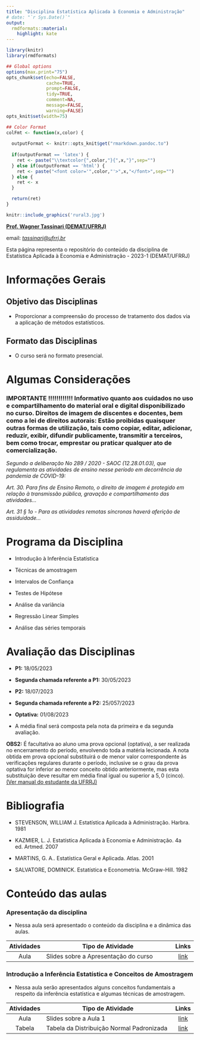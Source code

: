 ```yaml
---
title: "Disciplina Estatística Aplicada à Economia e Administração"
# date: "`r Sys.Date()`"
output:
  rmdformats::material:
    highlight: kate
---
```



```r
library(knitr)
library(rmdformats)

## Global options
options(max.print="75")
opts_chunk$set(echo=FALSE,
               cache=TRUE,
               prompt=FALSE,
               tidy=TRUE,
               comment=NA,
               message=FALSE,
               warning=FALSE)
opts_knit$set(width=75)
```

```r
## Color Format
colFmt <- function(x,color) {
  
  outputFormat <- knitr::opts_knit$get("rmarkdown.pandoc.to")
  
  if(outputFormat == 'latex') {
    ret <- paste("\\textcolor{",color,"}{",x,"}",sep="")
  } else if(outputFormat == 'html') {
    ret <- paste("<font color='",color,"'>",x,"</font>",sep="")
  } else {
    ret <- x
  }

  return(ret)
}

```


```r
knitr::include_graphics('rural3.jpg')
```

**[Prof. Wagner Tassinari (DEMAT/UFRRJ)](https://institucional.ufrrj.br/ruralpesquisa/wagner-de-souza-tassinari/)**

email: [*tassinari@ufrrj.br*](tassinari@ufrrj.br)

Esta página representa o repositório do conteúdo da disciplina de Estatística Aplicada à Economia e Administração - 2023-1 (DEMAT/UFRRJ)

# Informações Gerais

## Objetivo das Disciplinas 

- Proporcionar a compreensão do processo de tratamento dos dados via a aplicação de métodos estatísticos.

## Formato das Disciplinas

- O curso será no formato presencial.


<!-- ## Sobre o pacote estatístico R  -->

<!-- - É **FACULTAIVO** a utilização do **pacote estatístico R** utilizando a interface gráfica do **RStudio**. O pacote estatístico R, que pode ser encontrado no site oficial do projeto CRAN ([link](https://cran.r-project.org/)). O pacote estatístico R é uma linguagem de programação estatística e gráfica direcionada para a manipulação, visualização e análise estatística de dados, que atualmente vem sendo considerada uma das melhores ferramentas para essa finalidade. A linguagem ainda possui como diferencial a facilidade no aprendizado, mesmo para aqueles que nunca tiveram contato anterior com programação. O pacote estatístico R é um *software* livre (*free*) e de código aberto (*open source*) para análise de dados. -->

<!-- \vspace{0.3mm} -->

<!-- - Uma das formas de utilizar a linguagem R é através da interface gráfica **RStudio** ([link](https://rstudio.com/products/rstudio/)), que é uma IDE ou ambiente de desenvolvimento integrado, para o pacote R. Com sua utilização gratuita, o RStudio é uma excelente ferramenta para trabalhar com o R. Essa plataforma é extremamente visual quando comparado com ambientes de outras linguagens e também com o console do R, e muito simples de se utilizar. -->

<!-- \vspace{0.3mm} -->

<!-- - Uma outra opção para trabalhar com o pacote estatístico R é a versão mobile do R: [R Programming Compiler](https://play.google.com/store/apps/details?id=com.krazeapps.rprogrammingcompiler) -->

# Algumas Considerações

### IMPORTANTE !!!!!!!!!!!! Informativo quanto aos cuidados no uso e compartilhamento do material oral e digital disponibilizado no curso. Direitos de imagem de discentes e docentes, bem como a lei de direitos autorais: Estão proibidas quaisquer outras formas de utilização, tais como copiar, editar, adicionar, reduzir, exibir, difundir publicamente, transmitir a terceiros, bem como trocar, emprestar ou praticar qualquer ato de comercialização.


*Segundo a deliberação No 289 / 2020 - SAOC (12.28.01.03), que regulamenta as atividades de ensino nesse período em decorrência da pandemia de COVID-19:*

*Art. 30. Para fins de Ensino Remoto, o direito de imagem é protegido em relação à transmissão pública, gravação e compartilhamento das atividades...*

*Art. 31 § 1o - Para as atividades remotas síncronas haverá aferição de assiduidade...*


# Programa da Disciplina

- Introdução à Inferência Estatística 

- Técnicas de amostragem

- Intervalos de Confiança

- Testes de Hipótese

- Análise da variância

- Regressão Linear Simples

- Análise das séries temporais


# Avaliação das Disciplinas

- **P1:** 18/05/2023 

\vspace{0.3mm}

- **Segunda chamada referente a P1:** 30/05/2023

\vspace{0.3mm}

- **P2:** 18/07/2023

\vspace{0.3mm}

- **Segunda chamada referente a P2:** 25/057/2023

\vspace{0.3mm}

- **Optativa:** 01/08/2023

\vspace{0.3mm}

- A média final será composta pela nota da primeira e da segunda avaliação.

<!-- \vspace{0.3mm} -->

<!-- **OBS1:** Será aplicada apenas uma prova de segunda chamada (P1 ou P2). -->

\vspace{0.3mm}

**OBS2:** É facultativa ao aluno uma prova opcional (optativa), a ser realizada no encerramento do período, envolvendo toda a matéria lecionada. A nota obtida em prova opcional substituirá o de menor valor correspondente às verificações regulares durante o período, inclusive se o grau da prova optativa for
inferior ao menor conceito obtido anteriormente, mas esta substituição deve resultar em média final igual ou superior a $5,0$ (cinco). [(Ver manual do estudante da UFRRJ)](https://portal.ufrrj.br/wp-content/uploads/2015/09/Manual-FINAL.pdf)


# Bibliografia

- STEVENSON, WILLIAM J. Estatística Aplicada à Administração. Harbra. 1981	

- KAZMIER, L. J. Estatística Aplicada à Economia e Administração. 4a ed. Artmed. 2007	

-	MARTINS, G. A.. Estatística Geral e Aplicada. Atlas. 2001	

- SALVATORE, DOMINICK. Estatística e Econometria. McGraw-Hill. 1982


<!-- # Instalando o pacote estatístico R + sua interface gráfica RStudio -->

<!-- - [Video mostrando sites para download do R](https://www.youtube.com/watch?v=waiNuVtj9-U) -->

<!-- \vspace{0.3mm} -->

<!-- - [Vídeo mostrando como instalar Rstudio no Windows](https://www.youtube.com/watch?v=aeK6-kPhofk) -->

<!-- \vspace{0.3mm} -->

<!-- - [Vídeo mostrando como instalar o R + Rstudio no Windows](https://www.youtube.com/watch?v=PWMqxKWHlz4&t=207s) -->

<!-- \vspace{0.3mm} -->

<!-- - [Vídeo mostrando o tutorial sobre compilador do R para celular](https://www.youtube.com/watch?v=plF3TUEw0Lg) -->

# Conteúdo das aulas

### **Apresentação da disciplina**

- Nessa aula será apresentado o conteúdo da disciplina e a dinâmica das aulas. 

| Atividades |                Tipo de Atividade                            | Links|
| :---------: | ---------------------------------------------------------- | :---: |
| Aula | Slides sobre a Apresentação do curso | [link](https://drive.google.com/file/d/1dnI5u_fDil2db2t1RffyYpfJG55G0SQs/view?usp=share_link)   |

### **Introdução a Inferência Estatística e Conceitos de Amostragem**

- Nessa aula serão apresentados alguns conceitos fundamentais a respeito da inferência estatística e algumas técnicas de amostragem.



| Atividades |                Tipo de Atividade                            | Links|
| :---------: | ---------------------------------------------------------- | :---: |
| Aula | Slides sobre a Aula 1 | [link](https://drive.google.com/file/d/168OWiNgU7SnA5zFjczsJv2A_c92agMKh/view?usp=share_link)   |
| Tabela | Tabela da Distribuição Normal Padronizada | [link](https://drive.google.com/file/d/19w_spMBPRINVTc9g9s9ZL_l2LsgjwsgR/view?usp=share_link)   |
<!-- | Exercícios | Lista de exercícios sobre a Aula 1 |  [link]()  | -->
<!-- | Script | Script do R a respeito da Aula síncrona 1 |  [link](https://drive.google.com/file/d/1pkc_8I69QBnj6EdF4440k-MLsU2yeQZ7/view?usp=sharing)  | -->



<!-- ## **Aulas 2 e 3:** Apresentação dos dados em tabelas e gráficos -->

<!-- - Nessas aulas, serão apresentados técnicas de como se apresenta os dados organizados em tabelas e em gráficos. -->


<!-- | Atividade  |       Tipo de Atividade                                       | Links| -->
<!-- | :---------: | ------------------------------------------------------------ | :----: | -->
<!-- |  -          | **Apresentção dos dados em tabelas** |    | -->
<!-- | Videoaula | Videoaula sobre a Aula 2 - Vídeo 1  |  [link](https://drive.google.com/file/d/12fbuxcy6udHU6wUV_jQ9-EeQxCQ4eyif/view?usp=sharing)  | -->
<!-- | Videoaula | Videoaula sobre a Aula 2 - Vídeo 2 |  [link](https://drive.google.com/file/d/1HO8xjEB2LMdWA-0uYw_e9tsayDZHtqE2/view?usp=sharing)  | -->
<!-- | Videoaula | Videoaula sobre a Aula 2 - Vídeo 3 | [link](https://drive.google.com/file/d/1EocPxFLLfQfQISvuP_zcJ-UHVAUQot-W/view?usp=sharing)   | -->
<!-- | Slides | Slides sobre a Aula 2 | [link](https://drive.google.com/file/d/1dmaVVeVi55ivVFhYZRelfRvoiI0PkirK/view?usp=sharing)   | -->
<!-- |  -          | **Apresentção dos dados em gráficos** |    | -->
<!-- | Videoaula | Videoaula sobre a Aula 3 - Vídeo 1  |  [link](https://drive.google.com/file/d/1FHYc6wYByDdtvL_evH1fZXO1oXdQC8EJ/view?usp=sharing)  | -->
<!-- | Videoaula | Videoaula sobre a Aula 3 - Vídeo 2 |  [link](https://drive.google.com/file/d/1m8ro_zrRHbP6sxTMchUmaZuakaFGYCB2/view?usp=sharing)  | -->
<!-- | Slides | Slides sobre a Aula 3 | [link](https://drive.google.com/file/d/1Px3KZddnCooUu0VAUcrt9QadgUEdPtR4/view?usp=sharing)   | -->
<!-- |  -          | **-** |    | -->
<!-- | Exercícios | Lista de exercícios sobre as Aulas 2 e 3 |  [link](https://drive.google.com/file/d/1oFBH01pu3OOznx1cDCWLF2EPGHE4lxKC/view?usp=sharing)  | -->
<!-- | Exercícios | Exercícios de fixação a respeito das Aulas 2 e 3 |  [link](https://drive.google.com/file/d/1_wIxJAMTAeOWVSu_1i9IR6inm1IQwAGH/view?usp=sharing)  | -->
<!-- | Script | Script do R a respeito da Aula síncrona 2 e 3 |  [link](https://drive.google.com/file/d/1G63r6G0YPBM_EHkaDKI3E-vIPyeS_4_j/view?usp=sharing)  | -->


<!-- ## **Aula 4:** Medidas de posição e medidas separatrizes -->

<!-- - Para esta aula serão mostrados algumas medidas de posição (ou tendência central) + algumas medidas separatrízes. Além de apresentar como e quando aplicar cada  uma dessas medidas, é mostrado suas vantangens e desvantagens. -->


<!-- | Atividades  |       Tipo de Atividade                                      | Links| -->
<!-- | :---------: | ------------------------------------------------------------ | :---:| -->
<!-- | Videoaula | Videoaula sobre a Aula 4 - Vídeo 1  |  [link](https://drive.google.com/file/d/1t9uWQS8Q_4LeQSkur5cHbtS4FNWA68wT/view?usp=sharing)  | -->
<!-- | Videoaula | Videoaula sobre a Aula 4 - Vídeo 2 |  [link](https://drive.google.com/file/d/1OdpTUFSqsFXGTMmDzV4X5BcOLOnUAOXr/view?usp=sharing)  | -->
<!-- | Videoaula | Videoaula sobre a Aula 4 - Vídeo 3 | [link](https://drive.google.com/file/d/1hCUUAiTk3jHQBmF6oKD84ygo7zuhgHm3/view?usp=sharing)   | -->
<!-- | Videoaula | Videoaula sobre a Aula 4 - Vídeo 4 | [link](https://drive.google.com/file/d/1QSkCiidgjOhFoZVA3wJ1jd5HCYZz7R09/view?usp=sharing)   | -->
<!-- | Slides | Slides sobre a Aula 4 | [link](https://drive.google.com/file/d/1MN4C_O_pwFysI2eTOY-MAGLfkY0YG-K1/view?usp=sharing)   | -->
<!-- | Exercícios | Lista de exercícios sobre a Aula 4 | [link](https://drive.google.com/file/d/1qtW6AV6Q2OxQrXugMlDatLLNyohjBuNS/view?usp=sharing)  | -->
<!-- | Exercícios | Exercícios de fixação a respeito da Aula 4 | [link](https://drive.google.com/file/d/1fp_0wfdOlH1BY8zcG3T3DS0cWzbhWY-S/view?usp=sharing)  | -->
<!-- | Script | Script do R a respeito da Aula síncrona 4 |  [link](https://drive.google.com/file/d/1REhk4TowwN1E3R8K6pA-sa_kIk8hCj8r/view?usp=sharing)  | -->

<!-- ## **Aulas 5 e 6:** Medidas de dispersão (ou variabilidade), assimetria e curtose -->

<!-- - Nessas aulas, serão apresentados as principais medidas de variabiliade, as medidas de Simetria e Curtose, como se constroi um *BoxPlot*, e como é feito o cálculo para a detecção de *OutLiers*. -->


<!-- | Atividade  |       Tipo de Atividade                                       | Links| -->
<!-- | :---------: | ------------------------------------------------------------ | :---:| -->
<!-- |  -          | **Medidas de dispersão** |    | -->
<!-- | Videoaula | Videoaula sobre a Aula 5 - Vídeo 1  |  [link](https://drive.google.com/file/d/15STlyBwBRHOa_gOe5xQqzYsdZ8S4Lndc/view?usp=sharing)  | -->
<!-- | Videoaula | Videoaula sobre a Aula 5 - Vídeo 2 |  [link](https://drive.google.com/file/d/1OWEb_roUFVNoWOUoz42jiMHodKfV7YrB/view?usp=sharing)  | -->
<!-- | Videoaula | Videoaula sobre a Aula 5 - Vídeo 3 | [link](https://drive.google.com/file/d/1mB2b1jMlSqW1F0V3L-aivoWW8O54e6IA/view?usp=sharing)   | -->
<!-- | Slides | Slides sobre a Aula 5 | [link](https://drive.google.com/file/d/1rN0dOCIQOi23Yt1q8T-DfGWFxfRPn8IO/view?usp=sharing)   | -->
<!-- |  -          | **Medidas de assimetria e curtose + boxplot** |    | -->
<!-- | Videoaula | Videoaula sobre a Aula 6 - Vídeo 1  |  [link](https://drive.google.com/file/d/1x0G3asedA0-piFvla_oXZz93ofQyHwN8/view?usp=sharing)  | -->
<!-- | Videoaula | Videoaula sobre a Aula 6 - Vídeo 2 |  [link](https://drive.google.com/file/d/1iQvBFw_bwqF2u3GioWocgu8mie32V4BW/view?usp=sharing)  | -->
<!-- | Videoaula | Videoaula sobre a Aula 6 - Vídeo 3 |  [link](https://drive.google.com/file/d/1ySw28-WKRqBaLGmDw3KOBx7V-XNnfboK/view?usp=sharing)  | -->
<!-- | Slides | Slides sobre a Aula 6 | [link](https://drive.google.com/file/d/1BlijIVVbV3cTIQ1VpODvHugDbhx3cmf1/view?usp=sharing)   | -->
<!-- |  -          | **-** |    | -->
<!-- | Exercícios | Lista de exercícios sobre as Aulas 5 e 6 |  [link](https://drive.google.com/file/d/1vx84yIf2eiDlBIsXGnwT1jIUa1wJll40/view?usp=sharing)  | -->
<!-- | Exercícios | Exercícios de fixação a respeito das Aulas 5 e 6 |  [link](https://drive.google.com/file/d/1qxkXV-uLpdfUcMkt0JSCBOCh921S80Or/view?usp=sharing)  | -->
<!-- | Script | Script do R a respeito das Aulas síncrona 5 e 6 |  [link](https://drive.google.com/file/d/17Au1vbE37PS0rVJP20XxjTe-rwiFP0WI/view?usp=sharing)  | -->


<!-- ## **Aula 7:** Análise Bidimensional (ou medidas de associação) -->

<!-- - Para esta aula serão mostrados algumas medidas mais usuais para investigar a associação entre variáveis qualitativas e quantitativas, são elas:  -->

<!--     1) Para variáveis qualitativas ou categóricas: Estatística de Qui-Quadrado e o coeficiente de Contingência de Pearson; -->
<!--     2) Para variáveis quantitativas: Diagrama de Dispersão e o Coeficiente de Correlação Linear de Pearson. -->


<!-- | Atividades  |       Tipo de Atividade                                      | Links | -->
<!-- | :---------: | ------------------------------------------------------------ | :---: | -->
<!-- | Videoaula | Videoaula sobre a Aula 7 - Vídeo 1  |  [link](https://drive.google.com/file/d/199RNuven_68lYj1vup9v6EuB2IzXFnxl/view?usp=sharing)  | -->
<!-- | Videoaula | Videoaula sobre a Aula 7 - Vídeo 2 |  [link](https://drive.google.com/file/d/1VKCl8RDGw23hAamLM27LG1ir7xLm3QBE/view?usp=sharing)  | -->
<!-- | Slides | Slides sobre a Aula 7 | [link](https://drive.google.com/file/d/1TIoHctWDjDlCmmjEsl8fx9BLWXhPqlWo/view?usp=sharing)   | -->
<!-- | Exercícios | Lista de exercícios sobre a Aula 7 | [link](https://drive.google.com/file/d/1B0f3eHRqyZ64LvAJdTb-cm-XSYz2-ach/view?usp=sharing)  | -->
<!-- | Exercícios | Exercícios de fixação a respeito da Aula 7 | [link](https://drive.google.com/file/d/1-CPNf4iRZV6ZLgz69v9vIerxbop5OBBr/view?usp=sharing)  | -->
<!-- | Script | Script do R a respeito das Aulas síncrona 7 |  [link](https://drive.google.com/file/d/14_YFgCF_IH3V1QNS3YEeJJBd-fqL7VZB/view?usp=sharing)  | -->


<!-- ## **Aula 8:** Introdução à probabilidade -->

<!-- - Para esta aula serão apresentados alguns conceitos de teoria da probabilidade, explorando os seguintes tópicos: experimento aleatório, espaço amostral, eventos, probabilidade condicional, teorema da probabilidade total e teorema de Bayes. -->


<!-- | Atividades  |       Tipo de Atividade                                     | Links | -->
<!-- | :---------: | ------------------------------------------------------------ | :---: | -->
<!-- | Videoaula | Videoaula sobre a Aula 8 - Vídeo 1  |  [link](https://drive.google.com/file/d/1yNJFlxcP2-CHhtPHzldGPjYM8lWqj4vG/view?usp=sharing)  | -->
<!-- | Videoaula | Videoaula sobre a Aula 8 - Vídeo 2 |  [link](https://drive.google.com/file/d/15nEM6w0nxJlmxA-2hO0cK1u-CXALZdOQ/view?usp=sharing)  | -->
<!-- | Videoaula | Videoaula sobre a Aula 8 - Vídeo 3  |  [link](https://drive.google.com/file/d/1VVv5E3BY6VkZc1-9Psa7ORLypqku82B5/view?usp=sharing)  | -->
<!-- | Videoaula | Videoaula sobre a Aula 8 - Vídeo 4 |  [link](https://drive.google.com/file/d/1aAEgnEChR5ICrZjIouO5InS2ZGHTmP-2/view?usp=sharing)  | -->
<!-- | Slides | Slides sobre a Aula 8 | [link](https://drive.google.com/file/d/1DAWpQncKLUBxkF1PNvSoZr3wTUbFTQi9/view?usp=sharing)   | -->
<!-- | Exercícios | Lista de exercícios sobre a Aula 8 | [link](https://drive.google.com/file/d/11xOziWbflgb03HnSS65FiE0fNRDpGMyN/view?usp=sharing)  | -->
<!-- | Exercícios | Exercícios de fixação a respeito da Aula 8 | [link](https://drive.google.com/file/d/1j3LJEgES5ncZ6dvzL7kEDagSshyh4YVt/view?usp=sharing) | -->

<!-- ## **Aula 9:** Variáveis aleatórias -->

<!-- - Para esta aula serão apresentados alguns conceitos a respeito de variáveis aleatórias, mais especificamente va discretas, e de seus principais parâmetros característicos (esperança, variância e desvio padrão) -->


<!-- | Atividades  |       Tipo de Atividade                                      | Links | -->
<!-- | :---------: | ------------------------------------------------------------ | :---: | -->
<!-- | Videoaula | Videoaula sobre a Aula 9 - Vídeo 1  |  [link](https://drive.google.com/file/d/1YIaLPOf5NBboz1SOurwvr7nbg5q_qNct/view?usp=sharing)  | -->
<!-- | Videoaula | Videoaula sobre a Aula 9 - Vídeo 2 |  [link](https://drive.google.com/file/d/1OJ9z_15XPp7JbTPY85gpIe0CTKMJu-ft/view?usp=sharing)  | -->
<!-- | Slides | Slides sobre a Aula 9 | [link](https://drive.google.com/file/d/1XBjO-chfrTE8RWR9IwFrGbmH4C98MgLM/view?usp=sharing)   | -->
<!-- | Exercícios | Exercícios de fixação a respeito da Aula 9 | [link](https://drive.google.com/file/d/1incQSO5YdjQcF1d8_jWkftAFotFNEsC-/view?usp=sharing)  | -->

<!-- `r colFmt("**Obs:** Para esta aula não haverá lista de exercícios.",'blue')` -->


<!-- ## **Aula 10:** Distribuições de probabilidade para VA discretas -->

<!-- - Para esta aula serão apresentados alguns modelos de probabilidade para variáveis aleatórias discretas, modelos de Bernoulli e modelo Binomial, e seus principais parâmetros característicos (esperança, variância e desvio padrão) -->


<!-- | Atividades  |       Tipo de Atividade                                      | Links | -->
<!-- | :---------: | ------------------------------------------------------------ | :---: | -->
<!-- | Videoaula | Videoaula sobre a Aula 10 - Vídeo 1  |  [link](https://drive.google.com/file/d/164ZnngH-G8eDTBDpRO6UKOHx8Yn-xW-k/view?usp=sharing)  | -->
<!-- | Videoaula | Videoaula sobre a Aula 10 - Vídeo 2 |  [link](https://drive.google.com/file/d/1yweWP5UolLKuSHnJXDSGKfr_lUD-VrFe/view?usp=sharing)  | -->
<!-- | Videoaula | Videoaula sobre a Aula 10 - Vídeo 3 |  [link](https://drive.google.com/file/d/1-FegzRhdQgJj_4KF4un7d__uOr6WcCYh/view?usp=sharing)  | -->
<!-- | Slides | Slides sobre a Aula 10 | [link](https://drive.google.com/file/d/1uH2lB1w0wkFX8YJC1HYpn9Iv5y-3RIIs/view?usp=sharing)   | -->
<!-- | Exercícios | Lista de exercícios sobre a Aula 10 | [link](https://drive.google.com/file/d/1CqGpvhIf0AQIkaVwh8Ao_CFhi_mgRd6H/view?usp=sharing)  | -->
<!-- | Exercícios | Exercícios de fixação a respeito da Aula 10 | [link](https://drive.google.com/file/d/1_w9pC70NYY3nD5zp_uyKpMsEfI5ng-_K/view?usp=sharing) | -->
<!-- | Script | Script do R a respeito da Aula síncrona 10 |  [link](https://drive.google.com/file/d/1Ogphfd4NUp_swvzR4bD1b3MaLu7kTfec/view?usp=sharing)  | -->


<!-- ## **Aula 11:** Distribuições de probabilidade para VA contínuas -->

<!-- - Para esta aula serão apresentados um modelo de probabilidade para variáveis aleatórias contínuas, o modelos de distribuição normal. -->



<!-- | Atividades  |       Tipo de Atividade                                      | Links | -->
<!-- | :---------: | ------------------------------------------------------------ | :---: | -->
<!-- | Videoaula | Videoaula sobre a Aula 11 - Vídeo 1  |  [link](https://drive.google.com/file/d/1A8fkhbDF8Hx6iWPAzY2S9cEFH8e2ibIJ/view?usp=sharing)  | -->
<!-- | Videoaula | Videoaula sobre a Aula 11 - Vídeo 2 |  [link](https://drive.google.com/file/d/16hg4-vVst8ySrFJq9oDaMTKbhC756MDP/view?usp=sharing)  | -->
<!-- | Videoaula | Videoaula sobre a Aula 11 - Vídeo 3  |  [link](https://drive.google.com/file/d/1K_eqFn5_0qFPrsaNdq8RHy9YrQ5yL18T/view?usp=sharing)  | -->
<!-- | Videoaula | Videoaula sobre a Aula 11 - Vídeo 4 |  [link](https://drive.google.com/file/d/1JZ4cHhU63P9KwTt0qOZQdUqNcQyk0o_9/view?usp=sharing)  | -->
<!-- | Slides | Slides sobre a Aula 11 | [link](https://drive.google.com/file/d/1t8HIqfSiWycyAtGZn-s_-JbyFNNpDIR5/view?usp=sharing)   | -->
<!-- | Exercícios | Lista de exercícios sobre a Aula 11 | [link](https://drive.google.com/file/d/1mU22lJZhQb149iM5t67SXopG2eUv8UNb/view?usp=sharing)  | -->
<!-- | Exercícios | Exercícios de fixação a respeito da Aula 11 | [link](https://drive.google.com/file/d/1YpH0azmQ5z2-RWVpu7m6BiLcxmyU256C/view?usp=sharing) | -->
<!-- | Script | Script do R a respeito da Aula síncrona 11 |  [link](https://drive.google.com/file/d/1AghAPAEj_EZA_AZTFudorvXE_z97dGx9/view?usp=sharing)  | -->


<!-- **Obs:** Para a resolução dos exercícios iremos precisar utilizar a tabela da **distribuição normal padronizada** [link](https://drive.google.com/file/d/12ol6RITErfiXuTeLjtW1kPQFYc8VOZFf/view?usp=sharing) -->

<!-- ## **Aula 12:** Introdução à inferência estatística -->

<!-- - Para esta aula serão apresentados alguns conceitos básicos para a intodução à inferência estatística. Apenas iremos explorar a elaboração do intervalo de confiança para a média populacional supondo a variância populacional conhecida. -->


<!-- | Atividades  |       Tipo de Atividade                                      | Links | -->
<!-- | :---------: | ------------------------------------------------------------ | :---: | -->
<!-- | Videoaula | Videoaula sobre a Aula 12 - Vídeo 1  |  [link](https://drive.google.com/file/d/1LCqugFPFXshgiH3o3x38y9vAukQbuwWz/view?usp=sharing)  | -->
<!-- | Videoaula | Videoaula sobre a Aula 12 - Vídeo 2 |  [link](https://drive.google.com/file/d/1tnmvpRlA4emPvsGhsmIEITdKLj8e0iKf/view?usp=sharing)  | -->
<!-- | Slides | Slides sobre a Aula 12 | [link](https://drive.google.com/file/d/1waFMcrBp4LZeVATVkISRn0c_H8QJwWKZ/view?usp=sharing)   | -->
<!-- | Exercícios | Lista de exercícios sobre a Aula 12 | [link](https://drive.google.com/file/d/1abvCPMcirvNn-6QLHWbaTHmil_T0dAAW/view?usp=sharing) | -->
<!-- | Exercícios | Exercícios de fixação a respeito da Aula 12 | [link](https://drive.google.com/file/d/14o36ltHT2csUvTgvXjMIiJh63dcoZ4XV/view?usp=sharing) | -->
<!-- | Script | Script do R a respeito da Aula síncrona 12 |  [link](https://drive.google.com/file/d/1KNu1ksBK-W8xGIJoimTXJFSha7aNvwFi/view?usp=sharing)  | -->


<!-- **Obs:** Para a resolução dos exercícios iremos precisar utilizar a tabela da **distribuição normal padronizada** [link](https://drive.google.com/file/d/12ol6RITErfiXuTeLjtW1kPQFYc8VOZFf/view?usp=sharing) -->